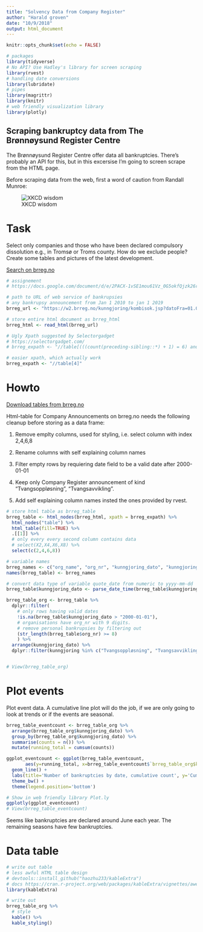 ```yaml
---
title: "Solvency Data from Company Register"
author: "Harald groven"
date: "10/9/2018"
output: html_document
---
```


```r
knitr::opts_chunk$set(echo = FALSE)
```

```r
# packages 
library(tidyverse)
# No API? Use Hadley's library for screen scraping
library(rvest)
# handling date conversions 
library(lubridate)
# pipes
library(magrittr)
library(knitr)
# web friendly visualization library 
library(plotly)
```

## Scraping bankruptcy data from The Brønnøysund Register Centre

The Brønnøysund Register Centre offer data all bankruptcies. There's probably an API for this, but in this excersise I'm going to screen scrape from the HTML page.  

Before scraping data from the web, first a word of caution from Randall Munroe:   

![XKCD wisdom](https://imgs.xkcd.com/comics/data_pipeline_2x.png "XKCD wisdom")


# Task 
Select only companies and those who have been declared compulsory dissolution e.g., in Tromsø or Troms county. 
How do we exclude people? Create some tables and pictures of the latest development.

[Search on brreg.no](https://w2.brreg.no/kunngjoring/index.jsp)



```r

# assignement 
# https://docs.google.com/document/d/e/2PACX-1vSE1mou61Vz_0G5okfQjzk26rjNCvFkm9XXnk9TBJFf4heuzUQg52BBdBtuu8nHaxlylKIgZIHqicT9/pub

# path to URL of web service of bankrupsies 
# any bankrupsy announcement from Jan 1 2010 to jan 1 2019
brreg_url <- "https://w2.brreg.no/kunngjoring/kombisok.jsp?datoFra=01.01.2000&datoTil=31.12.2018&id_region=100&id_fylke=19&id_kommune=-+-+-&id_niva1=51&id_niva2=-+-+-&id_bransje1=0"

# store entire html document as brreg_html
brreg_html <- read_html(brreg_url)

# Ugly Xpath suggested by Selectorgadget
# https://selectorgadget.com/ 
# brreg_expath <- "//table[(((count(preceding-sibling::*) + 1) = 6) and parent::*)]"

# easier xpath, which actually work 
brreg_expath <- "//table[4]"
```

# Howto 
[Download tables from brreg.no](https://w2.brreg.no/kunngjoring/kombisok.jsp?datoFra=01.01.2000&datoTil=31.12.2018&id_region=100&id_fylke=19&id_kommune=-+-+-&id_niva1=51&id_niva2=-+-+-&id_bransje1=0)
 
Html-table for Company Announcements on brreg.no needs the following cleanup before storing as a data frame: 
 
1. Remove emplty columns, used for styling, i.e. select column with index 2,4,6,8
 
2. Rename columns with self explaining column names 
 
3. Filter empty rows by requiering date field to be a valid date after 2000-01-01
 
4. Keep only Company Register announcement of kind "Tvangsoppløsning", "Tvangsavvikling".

5. Add self explaining column names insted the ones provided by rvest. 

```r


# store html table as brreg_table
brreg_table <- html_nodes(brreg_html, xpath = brreg_expath) %>% 
  html_nodes("table") %>%
  html_table(fill=TRUE) %>%  
  .[[1]] %>% 
  # only every every second column contains data
  # select(X2,X4,X6,X8) %>% 
  select(c(2,4,6,8))  

# variable names 
brreg_names <- c("org_name", "org_nr", "kunngjoring_dato", "kunngjoring")
names(brreg_table) <- brreg_names 

# convert data type of variable quote_date from numeric to yyyy-mm-dd
brreg_table$kunngjoring_dato <- parse_date_time(brreg_table$kunngjoring_dato, orders="dmY", tz = "Europe/Oslo")

brreg_table_org <- brreg_table %>% 
  dplyr::filter(
    # only rows having valid dates 
    !is.na(brreg_table$kunngjoring_dato > "2000-01-01"), 
    # organisations have org_nr with 9 digits. 
    # remove personal bankrupsies by filtering out 
    (str_length(brreg_table$org_nr) >= 8)
    ) %>% 
  arrange(kunngjoring_dato) %>% 
  dplyr::filter(kunngjoring %in% c("Tvangsoppløsning", "Tvangsavvikling"))


# View(brreg_table_org)

```

# Plot events 

Plot event data. A cumulative line plot will do the job, if we are only going to look at trends or if the events are seasonal. 

```r

brreg_table_eventcount <- brreg_table_org %>% 
  arrange(brreg_table_org$kunngjoring_dato) %>% 
  group_by(brreg_table_org$kunngjoring_dato) %>%
  summarise(counts = n()) %>%
  mutate(running_total = cumsum(counts))

ggplot_eventcount <- ggplot(brreg_table_eventcount, 
       aes(y=running_total, x=brreg_table_eventcount$`brreg_table_org$kunngjoring_dato`))+
  geom_line() + 
  labs(title='Number of bankruptcies by date, cumulative count', y='Cumulative count', x='Date') +
  theme_bw() + 
  theme(legend.position='bottom')

# Show in web friendly library Plot.ly
ggplotly(ggplot_eventcount)
# View(brreg_table_eventcount)

```

Seems like bankruptcies are declared around June each year. The remaining seasons have few bankruptcies. 


# Data table 
```r

# write out table 
# less awful HTML table design
# devtools::install_github("haozhu233/kableExtra")
# docs https://cran.r-project.org/web/packages/kableExtra/vignettes/awesome_table_in_html.html
library(kableExtra)

# write out
brreg_table_org %>% 
  # style   
  kable() %>%
  kable_styling()

```

